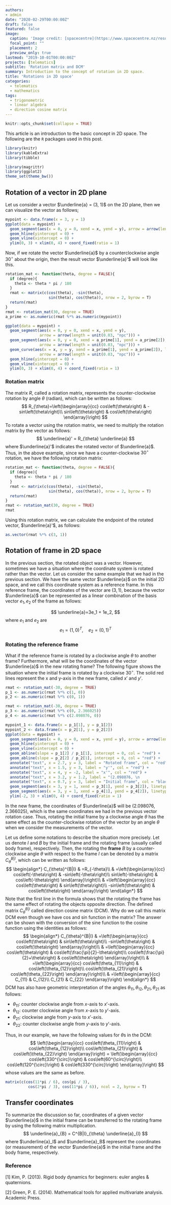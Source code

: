 ```yaml
---
authors:
- admin
date: "2020-02-29T00:00:00Z"
draft: false
featured: false
image:
  caption: 'Image credit: [spacecentre](https://www.spacecentre.nz/resources/faq/solar-system/earth/img/earth-rotation.png)'
  focal_point: ""
  placement: 2
  preview_only: true
lastmod: "2019-10-01T00:00:00Z"
projects: [telematics]
subtitle: 'Rotation matrix and DCM'
summary: Introduction to the concept of rotation in 2D space.
title: 'Rotations in 2D space'
categories:
  - telematics
  - mathematics
tags:
  - trigonometric
  - linear algebra
  - direction cosine matrix
---
```


```r
knitr::opts_chunk$set(collapse = TRUE)
```

This article is an introduction to the basic concept in 2D space. The following are the `R` packages used in this post.

```r
library(knitr)
library(kableExtra)
library(tibble)

```

```r
library(magrittr)
library(ggplot2)
theme_set(theme_bw())
```

## Rotation of a vector in 2D plane

Let us consider a vector $\underline{a} = (3, 1)$ on the 2D plane, then we can visualize the vector as follows;

```r
mypoint <- data.frame(x = 3, y = 1)
ggplot(data = mypoint) +
  geom_segment(aes(x = 0, y = 0, xend = x, yend = y), arrow = arrow(length = unit(0.03, "npc"))) +
  geom_hline(yintercept = 0) +
  geom_vline(xintercept = 0) +
  ylim(0, 3) + xlim(0, 4) + coord_fixed(ratio = 1)
```

Now, if we rotate the vector $\underline{a}$ by a counterclockwise angle $30^\circ$ about the origin, then the result vector $\underline{a}'$ will look like this.

```r
rotation_mat <- function(theta, degree = FALSE){
  if (degree){
    theta <- theta * pi / 180
  }
  rmat <- matrix(c(cos(theta), -sin(theta),
                   sin(theta), cos(theta)), nrow = 2, byrow = T)
  return(rmat)
}
rmat <- rotation_mat(30, degree = TRUE)
a_prime <- as.numeric(rmat %*% as.numeric(mypoint))

ggplot(data = mypoint) +
  geom_segment(aes(x = 0, y = 0, xend = x, yend = y),
               arrow = arrow(length = unit(0.03, "npc"))) +
  geom_segment(aes(x = 0, y = 0, xend = a_prime[1], yend = a_prime[2]), 
               arrow = arrow(length = unit(0.03, "npc"))) +
  geom_curve(aes(x = x, y = y, xend = a_prime[1], yend = a_prime[2]), linetype = 2, 
               arrow = arrow(length = unit(0.03, "npc"))) +
  geom_hline(yintercept = 0) +
  geom_vline(xintercept = 0) +
  ylim(0, 3) + xlim(0, 4) + coord_fixed(ratio = 1)
```


### Rotation matrix 

The matrix $R$, called a rotation matrix, represents the counter-clockwise rotation by angle $\theta$ (radian), which can be written as follows:
$$
R_{\theta}=\left(\begin{array}{cc}
cos\left(\theta\right) & -sin\left(\theta\right)\\
sin\left(\theta\right) & cos\left(\theta\right)
\end{array}\right)
$$
To rotate a vector using the rotation matrix, we need to multiply the rotation matrix by the vector as follows:
$$
\underline{a}' = R_{\theta} \underline{a}
$$
where $\underline{a}'$ indicates the rotated vector of $\underline{a}$. Thus, in the above example, since we have a counter-clockwise $30 ^\circ$ rotation, we have the following rotation matrix:
```r
rotation_mat <- function(theta, degree = FALSE){
  if (degree){
    theta <- theta * pi / 180
  }
  rmat <- matrix(c(cos(theta), -sin(theta),
                   sin(theta), cos(theta)), nrow = 2, byrow = T)
  return(rmat)
}
rmat <- rotation_mat(30, degree = TRUE)
rmat

```

Using this rotation matrix, we can calculate the endpoint of the rotated vector, $\underline{a}'$, as follows:

```r
as.vector(rmat %*% c(3, 1))
```

## Rotation of frame in 2D space

In the previous section, the rotated object was a vector. However, sometimes we have a situation where the coordinate system is rotated rather than the vector. Let us consider the same example that we had in the previous section. We have the same vector $\underline{a}$ on the initial 2D space, and we call this coordinate system as a reference frame. In this reference frame, the coordinates of the vector are $(3, 1)$, because the vector $\underline{a}$ can be represented as a linear combination of the basis vector $e_1, e_2$ of the frame as follows:

$$
\underline{a}=3e_1 + 1e_2,
$$
where $e_1$ and $e_2$ are
$$
e_1 = (1, 0)^T, \quad e_2 = (0, 1)^T
$$

### Rotating the reference frame

What if the reference frame is rotated by a clockwise angle $\theta$ to another frame? Furthermore, what will be the coordinates of the vector $\underline{a}$ in the new rotating frame? The following figure shows the situation where the initial frame is rotated by a clockwise $30 ^\circ$. The solid red lines represent the x and y-axis in the new frame, called $x'$ and $y'$.

```r
rmat <- rotation_mat(-30, degree = TRUE)
p_1 <- as.numeric(rmat %*% c(1, 0))
p_2 <- as.numeric(rmat %*% c(0, 1))

rmat <- rotation_mat(-30, degree = TRUE)
p_3 <- as.numeric(rmat %*% c(0, 2.366025))
p_4 <- as.numeric(rmat %*% c(2.098076, 0))

mypoint_1 <- data.frame(x = p_1[1], y = p_1[2])
mypoint_2 <- data.frame(x = p_2[1], y = p_2[2])
ggplot(data = mypoint) +
  geom_segment(aes(x = 0, y = 0, xend = x, yend = y), arrow = arrow(length = unit(0.03, "npc"))) +
  geom_hline(yintercept = 0) +
  geom_vline(xintercept = 0) +
  geom_abline(slope = p_1[2] / p_1[1], intercept = 0, col = "red") +
  geom_abline(slope = p_2[2] / p_2[1], intercept = 0, col = "red") +
  annotate("text", x = 2.7, y = 3, label = "Rotated frame", col = "red") +
  annotate("text", x = 1.5, y = 3, label = "y'", col = "red") +
  annotate("text", x = 4, y = -2, label = "x'", col = "red") +
  annotate("text", x = 3.2, y = 1.2, label = "(2.098076, \n                2.366025)", col = "red") +
  annotate("text", x = 0.7, y = 3, label = "Initial frame", col = "black") +
  geom_segment(aes(x = 3, y = 1, xend = p_3[1], yend = p_3[2]), linetype = "dashed", col = "red") +
  geom_segment(aes(x = 3, y = 1, xend = p_4[1], yend = p_4[2]), linetype = "dashed", col = "red") +
  ylim(-2, 3) + xlim(0, 4) + coord_fixed(ratio = 1)
```
In the new frame, the coordinates of $\underline{a}$ will be $(2.098076, 2.366025)$, which is the same coordinates we had in the previous vector rotation case. Thus, rotating the initial frame by a clockwise angle $\theta$ has the same effect as the counter-clockwise rotation of the vector by an angle $\theta$ when we consider the measurements of the vector. 

Let us define some notations to describe the situation more precisely. Let us denote $I$ and $B$ by the initial frame and the rotating frame (usually called body frame), respectively. Then, the rotating the **frame** $B$ by a counter-clockwise angle $\theta$ with respect to the frame $I$ can be denoted by a matrix $C^{B|I}_{\theta}$, which can be written as follows:
$$
\begin{align*}
C_{\theta}^{B|I} & =R_{-\theta}\\
 & =\left(\begin{array}{cc}
cos\left(-\theta\right) & -sin\left(-\theta\right)\\
sin\left(-\theta\right) & cos\left(-\theta\right)
\end{array}\right)\\
 & =\left(\begin{array}{cc}
cos\left(\theta\right) & sin\left(\theta\right)\\
-sin\left(\theta\right) & cos\left(\theta\right)
\end{array}\right)
\end{align*}
$$
Note that the first line in the formula shows that the rotating the frame has the same effect of rotating the objects opposite direction. The defined matrix $C_{\theta}^{B|I}$ called direction cosine matrix (DCM). Why do we call this matrix DCM even though we have cos and sin function in the matrix? The answer can be shown with the conversion of the sine function to the cosine function using the identities as follows:
$$
\begin{align*}
C_{\theta}^{B|I} & =\left(\begin{array}{cc}
cos\left(\theta\right) & sin\left(\theta\right)\\
-sin\left(\theta\right) & cos\left(\theta\right)
\end{array}\right)\\
 & =\left(\begin{array}{cc}
cos\left(\theta\right) & cos\left(\frac{\pi}{2}-\theta\right)\\
cos\left(\frac{\pi}{2}+\theta\right) & cos\left(\theta\right)
\end{array}\right)\\
 & =\left(\begin{array}{cc}
cos\left(\theta_{11}\right) & cos\left(\theta_{12}\right)\\
cos\left(\theta_{21}\right) & cos\left(\theta_{22}\right)
\end{array}\right)\\
 & =\left(\begin{array}{cc}
C_{11} & C_{12}\\
C_{21} & C_{22}
\end{array}\right)
\end{align*}
$$
DCM has also have geometric interpretation of the angles $\theta_{11}, \theta_{12}, \theta_{21}, \theta_{21}$ as follows:

- $\theta_{11}$: counter clockwise angle from $x$-axis to $x'$-axis.
- $\theta_{12}$: counter clockwise angle from $x$-axis to $y'$-axis.
- $\theta_{21}$: clockwise angle from $y$-axis to $x'$-axis.
- $\theta_{22}$: counter clockwise angle from $y$-axis to $y'$-axis.

Thus, in our example, we have the following values for $\theta$s in the DCM:
$$
\left(\begin{array}{cc}
cos\left(\theta_{11}\right) & cos\left(\theta_{12}\right)\\
cos\left(\theta_{21}\right) & cos\left(\theta_{22}\right)
\end{array}\right)
=	\left(\begin{array}{cc}
cos\left(330^{\circ}\right) & cos\left(60^{\circ}\right)\\
cos\left(120^{\circ}\right) & cos\left(330^{\circ}\right)
\end{array}\right)
$$
whose values are the same as before.
```r
matrix(c(cos(11*pi / 6), cos(pi / 3), 
          cos(2*pi / 3), cos(11*pi / 6)), ncol = 2, byrow = T)
```

## Transfer coordinates 

To summarize the discussion so far, coordinates of a given vector $\underline{a}$ in the initial frame can be transferred to the rotating frame by using the following matrix multiplication.
$$
\underline{a}_{B} = C^{B|I}_{\theta} \underline{a}_{I}
$$
where $\underline{a}_I$ and $\underline{a}_B$ represent the coordinates (or measurement) of the vector $\underline{a}$ in the initial frame and the body frame, respectively.


### Reference

[1] Kim, P. (2013). Rigid body dynamics for beginners: euler angles & quaternions.

[2] Green, P. E. (2014). Mathematical tools for applied multivariate analysis. Academic Press.